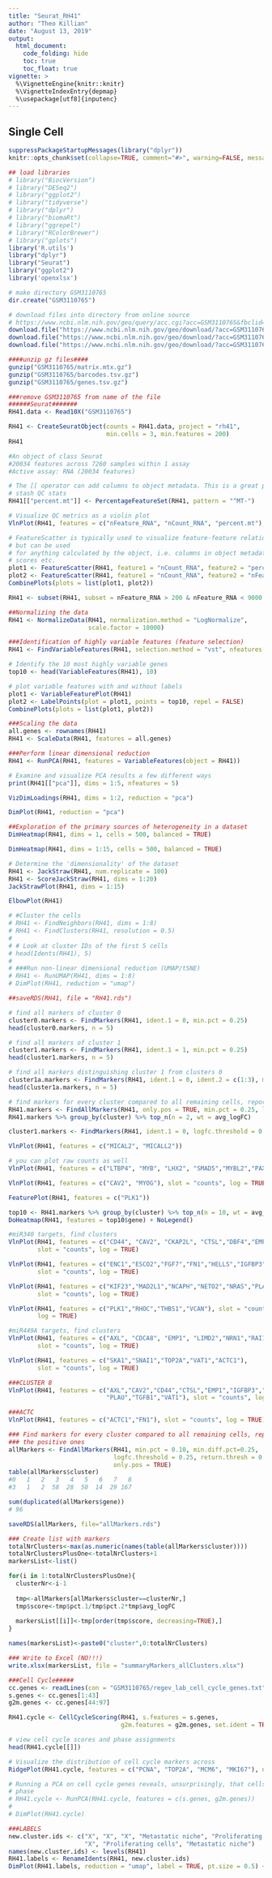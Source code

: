```yaml
---
title: "Seurat_RH41"
author: "Theo Killian"
date: "August 13, 2019"
output:
  html_document:
    code_folding: hide
    toc: true
    toc_float: true
vignette: >
  %\VignetteEngine{knitr::knitr}
  %\VignetteIndexEntry{depmap}
  %\usepackage[utf8]{inputenc}
---
```


## Single Cell

```r
suppressPackageStartupMessages(library("dplyr"))
knitr::opts_chunk$set(collapse=TRUE, comment="#>", warning=FALSE, message=FALSE)
```

```r
## load libraries
# library("BiocVersion")
# library("DESeq2")
# library("ggplot2")
# library("tidyverse")
# library("dplyr")
# library("biomaRt")
# library("ggrepel")
# library("RColorBrewer")
# library("gplots")
library('R.utils')
library("dplyr")
library("Seurat")
library("ggplot2")
library('openxlsx')
```

```r
# make directory GSM3110765
dir.create("GSM3110765")
```

```r
# download files into directory from online source
# https://www.ncbi.nlm.nih.gov/geo/query/acc.cgi?acc=GSM3110765&fbclid=IwAR0u0KZ2Po4kxNg8KN6CLPeMJHfgDMDVgfCdC-dVq_FOYyQXwXy7-Yzbf5k
download.file("https://www.ncbi.nlm.nih.gov/geo/download/?acc=GSM3110765&format=file&file=GSM3110765%5Fbarcodes%2Etsv%2Egz", "GSM3110765/barcodes.tsv.gz")
download.file("https://www.ncbi.nlm.nih.gov/geo/download/?acc=GSM3110765&format=file&file=GSM3110765%5Fgenes%2Etsv%2Egz", "GSM3110765/genes.tsv.gz")
download.file("https://www.ncbi.nlm.nih.gov/geo/download/?acc=GSM3110765&format=file&file=GSM3110765%5Fmatrix%2Emtx%2Egz", "GSM3110765/matrix.mtx.gz")
```

```r
####unzip gz files####
gunzip("GSM3110765/matrix.mtx.gz")
gunzip("GSM3110765/barcodes.tsv.gz")
gunzip("GSM3110765/genes.tsv.gz")
```

```r
###remove GSM3110765 from name of the file
######Seurat#######
RH41.data <- Read10X("GSM3110765")

RH41 <- CreateSeuratObject(counts = RH41.data, project = "rh41",
                           min.cells = 3, min.features = 200)
RH41
```

```r
#An object of class Seurat 
#20034 features across 7260 samples within 1 assay 
#Active assay: RNA (20034 features)

# The [[ operator can add columns to object metadata. This is a great place to
# stash QC stats
RH41[["percent.mt"]] <- PercentageFeatureSet(RH41, pattern = "^MT-")

# Visualize QC metrics as a violin plot
VlnPlot(RH41, features = c("nFeature_RNA", "nCount_RNA", "percent.mt"), ncol = 3)
```

```r
# FeatureScatter is typically used to visualize feature-feature relationships,
# but can be used
# for anything calculated by the object, i.e. columns in object metadata, PC
# scores etc.
plot1 <- FeatureScatter(RH41, feature1 = "nCount_RNA", feature2 = "percent.mt")
plot2 <- FeatureScatter(RH41, feature1 = "nCount_RNA", feature2 = "nFeature_RNA")
CombinePlots(plots = list(plot1, plot2))
```

```r
RH41 <- subset(RH41, subset = nFeature_RNA > 200 & nFeature_RNA < 9000 & percent.mt < 20)

##Normalizing the data
RH41 <- NormalizeData(RH41, normalization.method = "LogNormalize",
                      scale.factor = 10000)

###Identification of highly variable features (feature selection)
RH41 <- FindVariableFeatures(RH41, selection.method = "vst", nfeatures = 2000)

# Identify the 10 most highly variable genes
top10 <- head(VariableFeatures(RH41), 10)

# plot variable features with and without labels
plot1 <- VariableFeaturePlot(RH41)
plot2 <- LabelPoints(plot = plot1, points = top10, repel = FALSE)
CombinePlots(plots = list(plot1, plot2))
```

```r
###Scaling the data
all.genes <- rownames(RH41)
RH41 <- ScaleData(RH41, features = all.genes)

###Perform linear dimensional reduction
RH41 <- RunPCA(RH41, features = VariableFeatures(object = RH41))
```

```r
# Examine and visualize PCA results a few different ways
print(RH41[["pca"]], dims = 1:5, nfeatures = 5)
```

```r
VizDimLoadings(RH41, dims = 1:2, reduction = "pca")
```

```r
DimPlot(RH41, reduction = "pca")
```

```r
##Exploration of the primary sources of heterogeneity in a dataset
DimHeatmap(RH41, dims = 1, cells = 500, balanced = TRUE)
```

```r
DimHeatmap(RH41, dims = 1:15, cells = 500, balanced = TRUE)
```

```r
# Determine the 'dimensionality' of the dataset
RH41 <- JackStraw(RH41, num.replicate = 100)
RH41 <- ScoreJackStraw(RH41, dims = 1:20)
JackStrawPlot(RH41, dims = 1:15)
```

```r
ElbowPlot(RH41)
```


```r
# #Cluster the cells
# RH41 <- FindNeighbors(RH41, dims = 1:8)
# RH41 <- FindClusters(RH41, resolution = 0.5)
# 
# # Look at cluster IDs of the first 5 cells
# head(Idents(RH41), 5)
# 
# ###Run non-linear dimensional reduction (UMAP/tSNE)
# RH41 <- RunUMAP(RH41, dims = 1:8)
# DimPlot(RH41, reduction = "umap")
```

```r
##saveRDS(RH41, file = "RH41.rds")

# find all markers of cluster 0
cluster0.markers <- FindMarkers(RH41, ident.1 = 0, min.pct = 0.25)
head(cluster0.markers, n = 5)
```

```r
# find all markers of cluster 1
cluster1.markers <- FindMarkers(RH41, ident.1 = 1, min.pct = 0.25)
head(cluster1.markers, n = 5)
```

```r
# find all markers distinguishing cluster 1 from clusters 0
cluster1a.markers <- FindMarkers(RH41, ident.1 = 0, ident.2 = c(1:3), min.pct = 0.25)
head(cluster1a.markers, n = 5)
```

```r
# find markers for every cluster compared to all remaining cells, report only the positive ones
RH41.markers <- FindAllMarkers(RH41, only.pos = TRUE, min.pct = 0.25, logfc.threshold = 0.25)
RH41.markers %>% group_by(cluster) %>% top_n(n = 2, wt = avg_logFC)

cluster1.markers <- FindMarkers(RH41, ident.1 = 0, logfc.threshold = 0.25, test.use = "roc", only.pos = TRUE)

VlnPlot(RH41, features = c("MICAL2", "MICALL2"))
```

```r
# you can plot raw counts as well
VlnPlot(RH41, features = c("LTBP4", "MYB", "LHX2", "SMAD5","MYBL2","PAX7","ANXA3","SMAD7","PAX3"), slot = "counts", log = TRUE)
```

```r
VlnPlot(RH41, features = c("CAV2", "MYOG"), slot = "counts", log = TRUE)
```

```r
FeaturePlot(RH41, features = c("PLK1"))
```

```r
top10 <- RH41.markers %>% group_by(cluster) %>% top_n(n = 10, wt = avg_logFC)
DoHeatmap(RH41, features = top10$gene) + NoLegend()
```

```r
#miR340 targets, find clusters
VlnPlot(RH41, features = c("CD44", "CAV2", "CKAP2L", "CTSL","DBF4","EMP1"),
        slot = "counts", log = TRUE)
```

```r
VlnPlot(RH41, features = c("ENC1","ESCO2","FGF7","FN1","HELLS","IGFBP3"),
        slot = "counts", log = TRUE)
```

```r
VlnPlot(RH41, features = c("KIF23","MAD2L1","NCAPH","NETO2","NRAS","PLAU"),
        slot = "counts", log = TRUE)
```

```r
VlnPlot(RH41, features = c("PLK1","RHOC","THBS1","VCAN"), slot = "counts",
        log = TRUE)
```

```r
#miR449A targets, find clusters
VlnPlot(RH41, features = c("AXL", "CDCA8", "EMP1", "LIMD2","NRN1","RAI14"),
        slot = "counts", log = TRUE)
```

```r
VlnPlot(RH41, features = c("SKA1","SNAI1","TOP2A","VAT1","ACTC1"),
        slot = "counts", log = TRUE)
```

```r
###CLUSTER 8
VlnPlot(RH41, features = c("AXL","CAV2","CD44","CTSL","EMP1","IGFBP3","KLF6",
                           "PLAU","TGFB1","VAT1"), slot = "counts", log = TRUE)
```

```r
###ACTC
VlnPlot(RH41, features = c("ACTC1","FN1"), slot = "counts", log = TRUE)
```

```r
### Find markers for every cluster compared to all remaining cells, report only
### the positive ones
allMarkers <- FindAllMarkers(RH41, min.pct = 0.10, min.diff.pct=0.25,
                             logfc.threshold = 0.25, return.thresh = 0.01,
                             only.pos = TRUE)
table(allMarkers$cluster)
#0   1   2   3   4   5   6   7   8 
#3   1   2  58  28  50  14  29 167
```

```r
sum(duplicated(allMarkers$gene))
# 96
```

```r
saveRDS(allMarkers, file="allMarkers.rds")
```

```r
### Create list with markers
totalNrClusters<-max(as.numeric(names(table(allMarkers$cluster))))
totalNrClustersPlusOne<-totalNrClusters+1
markersList<-list()

for(i in 1:totalNrClustersPlusOne){
  clusterNr<-i-1
  
  tmp<-allMarkers[allMarkers$cluster==clusterNr,]
  tmp$score<-tmp$pct.1/tmp$pct.2*tmp$avg_logFC
  
  markersList[[i]]<-tmp[order(tmp$score, decreasing=TRUE),]
}

names(markersList)<-paste0("cluster",0:totalNrClusters)
```

```r
### Write to Excel (NO!!!)
write.xlsx(markersList, file = "summaryMarkers_allClusters.xlsx")
```

```r
###Cell Cycle#####
cc.genes <- readLines(con = "GSM3110765/regev_lab_cell_cycle_genes.txt")
s.genes <- cc.genes[1:43]
g2m.genes <- cc.genes[44:97]

RH41.cycle <- CellCycleScoring(RH41, s.features = s.genes,
                               g2m.features = g2m.genes, set.ident = TRUE)

# view cell cycle scores and phase assignments
head(RH41.cycle[[]])
```

```r
# Visualize the distribution of cell cycle markers across
RidgePlot(RH41.cycle, features = c("PCNA", "TOP2A", "MCM6", "MKI67"), ncol = 2)
```

```r
# Running a PCA on cell cycle genes reveals, unsurprisingly, that cells separate entirely by
# phase
# RH41.cycle <- RunPCA(RH41.cycle, features = c(s.genes, g2m.genes))
# 
# DimPlot(RH41.cycle)
```

```r
###LABELS
new.cluster.ids <- c("X", "X", "X", "Metastatic niche", "Proliferating cells", "Metastatic niche", 
                     "X", "Proliferating cells", "Metastatic niche")
names(new.cluster.ids) <- levels(RH41)
RH41.labels <- RenameIdents(RH41, new.cluster.ids)
DimPlot(RH41.labels, reduction = "umap", label = TRUE, pt.size = 0.5) + NoLegend()
```

